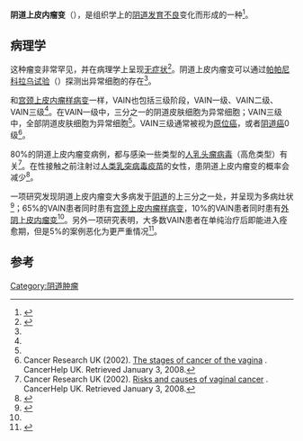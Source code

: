{{medical}}
{{Infobox Disease
 | Name           = 阴道上皮内瘤变
 | Image          = 
 | Caption        = 
 | DiseasesDB     = 
 | ICD10          = 
 | ICD9           = {{ICD9|233.31}}
 | ICDO           = 
 | OMIM           = 
 | MedlinePlus    = 
 | eMedicineSubj  = 
 | eMedicineTopic = 
 | MeshID         = 
}}
'''阴道上皮内瘤变'''（{{lang-en|'''Vaginal intraepithelial neoplasia, VAIN'''}}），是组织学上的[[阴道|阴道]][[发育不良|发育不良]]变化而形成的一种{{link-en|癌前病变|Premalignant condition}}<ref name="Bolognia">{{cite book |author=Rapini, Ronald P.; Bolognia, Jean L.; Jorizzo, Joseph L. |title=Dermatology: 2-Volume Set |publisher=Mosby |location=St. Louis |year=2007 |pages=1192 |isbn=1-4160-2999-0 |oclc= |doi= |accessdate=}}</ref>。

== 病理学 ==
这种瘤变非常罕见，并在病理学上呈现[[无症状|无症状]]<ref name=Diakomanolis>{{cite journal | last1 = Diakomanolis | first1 = E | last2 = Stefanidis | first2 = K | last3 = Rodolakis | first3 = A | last4 = Haidopoulos | first4 = D | last5 = Sindos | first5 = M | last6 = Chatzipappas | first6 = I | last7 = Michalas | first7 = S | title = Vaginal intraepithelial neoplasia: report of 102 cases. | journal = European journal of gynaecological oncology | volume = 23 | issue = 5 | pages = 457–9 | year = 2002 | pmid = 12440826 }}</ref>。阴道上皮内瘤变可以通过[[帕帕尼科拉乌试验|帕帕尼科拉乌试验]]（{{lang|en|Pap test}}）探测出异常细胞的存在<ref name=Diakomanolis/>。

和[[宫颈上皮内瘤样病变|宫颈上皮内瘤样病变]]一样，VAIN也包括三级阶段，VAIN一级、VAIN二级、VAIN三级<ref name=cancerresearch/>。在VAIN一级中，三分之一的阴道皮肤细胞为异常细胞；VAIN三级中，全部阴道皮肤细胞为异常细胞<ref name=cancerresearch/>。VAIN三级通常被视为[[原位癌|原位癌]]，或者[[阴道癌|阴道癌]]0级<ref name=cancerresearch>Cancer Research UK (2002). [http://www.cancerhelp.org.uk/help/default.asp?page=8822#VAIN The stages of cancer of the vagina] {{webarchive|url=https://web.archive.org/web/20071007054503/http://www.cancerhelp.org.uk/help/default.asp?page=8822 |date=2007-10-07 }}. CancerHelp UK. Retrieved January 3, 2008.</ref>。

80%的阴道上皮内瘤变病例，都与感染一些类型的[[人乳头瘤病毒|人乳头瘤病毒]]（高危类型）有关<ref>Cancer Research UK (2002). [http://www.cancerhelp.org.uk/help/default.asp?page=8699 Risks and causes of vaginal cancer] {{webarchive|url=https://web.archive.org/web/20071007054159/http://www.cancerhelp.org.uk/help/default.asp?page=8699 |date=2007-10-07 }}. CancerHelp UK. Retrieved January 3, 2008.</ref>。在性接触之前注射过[[人类乳突病毒疫苗|人类乳突病毒疫苗]]的女性，患阴道上皮内瘤变的概率会减少<ref name=VulvarCA>{{cite web | url = http://www.fda.gov/NewsEvents/Newsroom/PressAnnouncements/2008/ucm116945.htm | title = FDA Approves Expanded Uses for Gardasil to Include Preventing Certain Vulvar and Vaginal Cancers | accessdate = 2010-02-13 | date = 2008-09-12 | archive-date = 2010-03-06 | archive-url = https://web.archive.org/web/20100306073734/http://www.fda.gov/NewsEvents/Newsroom/PressAnnouncements/2008/ucm116945.htm | dead-url = no }}</ref>。

一项研究发现阴道上皮内瘤变大多病发于[[阴道|阴道]]的上三分之一处，并呈现为多病灶状<ref name=Dodge>{{cite journal | last1 = Dodge | first1 = JA | last2 = Eltabbakh | first2 = GH | last3 = Mount | first3 = SL | last4 = Walker | first4 = RP | last5 = Morgan | first5 = A | title = Clinical features and risk of recurrence among patients with vaginal intraepithelial neoplasia. | journal = Gynecologic oncology | volume = 83 | issue = 2 | pages = 363–9 | year = 2001 | pmid = 11606098 | doi = 10.1006/gyno.2001.6401 }}</ref>；65%的VAIN患者同时患有[[宫颈上皮内瘤样病变|宫颈上皮内瘤样病变]]，10%的VAIN患者同时患有[[外阴上皮内瘤变|外阴上皮内瘤变]]<ref name=Dodge/>。另外一项研究表明，大多数VAIN患者在单纯治疗后即能进入痊愈期，但是5%的案例恶化为更严重情况<ref>{{cite journal | last1 = Sillman | first1 = FH | last2 = Fruchter | first2 = RG | last3 = Chen | first3 = YS | last4 = Camilien | first4 = L | last5 = Sedlis | first5 = A | last6 = McTigue | first6 = E | title = Vaginal intraepithelial neoplasia: risk factors for persistence, recurrence, and invasion and its management. | journal = American journal of obstetrics and gynecology | volume = 176 | issue = 1 Pt 1 | pages = 93–9 | year = 1997 | pmid = 9024096 | doi = 10.1016/S0002-9378(97)80018-X }}</ref>。

==参考==
{{reflist|2}}
{{女性生殖道肿瘤}}
{{DEFAULTSORT:Vaginal Intraepithelial Neoplasia}}
[[Category:阴道肿瘤|Category:阴道肿瘤]]